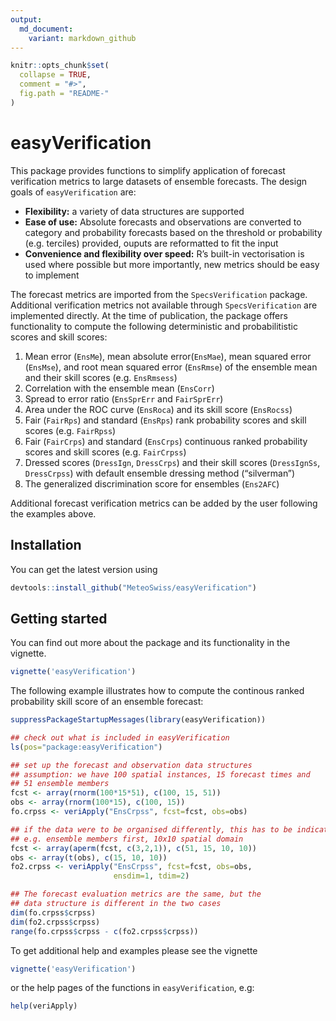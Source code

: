 ```yaml
---
output:
  md_document:
    variant: markdown_github
---
```


```r
knitr::opts_chunk$set(
  collapse = TRUE,
  comment = "#>",
  fig.path = "README-"
)
```

# easyVerification

This package provides functions to simplify application of forecast verification metrics to large datasets of ensemble forecasts. The design goals of `easyVerification` are:

* __Flexibility:__ a variety of data structures are supported
* __Ease of use:__ Absolute forecasts and observations are converted to category and probability forecasts based on the threshold or probability (e.g. terciles) provided, ouputs are reformatted to fit the input
* __Convenience and flexibility over speed:__ R's built-in vectorisation is used where possible but more importantly, new metrics should be easy to implement

The forecast metrics are imported from the `SpecsVerification` package. Additional verification metrics not available through `SpecsVerification` are implemented directly. At the time of publication, the package offers functionality to compute the following deterministic and probabilitistic scores and skill scores:

1. Mean error (`EnsMe`), mean absolute error(`EnsMae`), mean squared error (`EnsMse`), and root mean squared error (`EnsRmse`) of the ensemble mean and their skill scores (e.g. `EnsRmsess`)
2. Correlation with the ensemble mean (`EnsCorr`)
3. Spread to error ratio (`EnsSprErr` and `FairSprErr`)
4. Area under the ROC curve (`EnsRoca`) and its skill score (`EnsRocss`)
5. Fair (`FairRps`) and standard (`EnsRps`) rank probability scores and skill scores (e.g. `FairRpss`)
6. Fair (`FairCrps`) and standard (`EnsCrps`) continuous ranked probability scores and skill scores (e.g. `FairCrpss`)
7. Dressed scores (`DressIgn`, `DressCrps`) and their skill scores (`DressIgnSs`, `DressCrpss`) with default ensemble dressing method ("silverman")
8. The generalized discrimination score for ensembles (`Ens2AFC`)

Additional forecast verification metrics can be added by the user following the examples above.

## Installation 
You can get the latest version using
```r
devtools::install_github("MeteoSwiss/easyVerification")
```

## Getting started

You can find out more about the package and its functionality in the vignette.

```r
vignette('easyVerification')
```

The following example illustrates how to compute the continous ranked probability skill score of an ensemble forecast:

```r
suppressPackageStartupMessages(library(easyVerification))

## check out what is included in easyVerification
ls(pos="package:easyVerification")

## set up the forecast and observation data structures
## assumption: we have 100 spatial instances, 15 forecast times and 
## 51 ensemble members
fcst <- array(rnorm(100*15*51), c(100, 15, 51))
obs <- array(rnorm(100*15), c(100, 15))
fo.crpss <- veriApply("EnsCrpss", fcst=fcst, obs=obs)

## if the data were to be organised differently, this has to be indicated
## e.g. ensemble members first, 10x10 spatial domain
fcst <- array(aperm(fcst, c(3,2,1)), c(51, 15, 10, 10))
obs <- array(t(obs), c(15, 10, 10))
fo2.crpss <- veriApply("EnsCrpss", fcst=fcst, obs=obs, 
                       ensdim=1, tdim=2)

## The forecast evaluation metrics are the same, but the 
## data structure is different in the two cases
dim(fo.crpss$crpss)
dim(fo2.crpss$crpss)
range(fo.crpss$crpss - c(fo2.crpss$crpss))

```

To get additional help and examples please see the vignette 
```r
vignette('easyVerification')
```
or the help pages of the functions in `easyVerification`, e.g: 
```r
help(veriApply)
```
